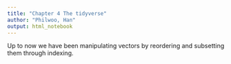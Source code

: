 ```yaml
---
title: "Chapter 4 The tidyverse"
author: "Philwoo, Han"
output: html_notebook
---
```


Up to now we have been manipulating vectors by reordering and subsetting them through indexing.

